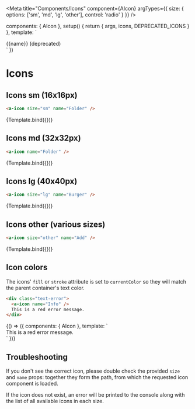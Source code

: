 
<Meta
  title="Components/Icons"
  component={AIcon}
  argTypes={{
    size: {
      options: ['sm', 'md', 'lg', 'other'],
      control: 'radio'
    }
  }}
/>

  components: { AIcon },
  setup() {
    return { args, icons, DEPRECATED_ICONS }
  },
  template: `
  <div class="grid grid-cols-5">
    <div class="m-4 flex items-center text-navy w-max" v-for="(icon, name) in icons.${args.size}">
      <a-icon :size="args.size" :name="name" />
      <span class="ml-3 body-md">{{name}}</span>
      <span v-if="DEPRECATED_ICONS[args.size].includes(name)" class="text-error body-xs-600 mx-1">(deprecated)</span>
    </div>
  </div>
  `
})

# Icons

<ArgsTable of={AIcon} />

## Icons sm (16x16px)

```html
<a-icon size="sm" name="Folder" />
```

<Canvas>
  <Story name="small" args={{ size: 'sm' }}>
    {Template.bind({})}
  </Story>
</Canvas>

## Icons md (32x32px)

```html
<a-icon name="Folder" />
```

<Canvas>
  <Story name="medium" args={{ size: 'md' }}>
    {Template.bind({})}
  </Story>
</Canvas>

## Icons lg (40x40px)

```html
<a-icon size="lg" name="Burger" />
```

<Canvas>
  <Story name="large" args={{ size: 'lg' }}>
    {Template.bind({})}
  </Story>
</Canvas>

## Icons other (various sizes)

```html
<a-icon size="other" name="Add" />
```

<Canvas>
  <Story name="other" args={{ size: 'other' }}>
    {Template.bind({})}
  </Story>
</Canvas>

## Icon colors

The icons' `fill` or `stroke` attribute is set to `currentColor` so they will match the parent container's text color.

```html
<div class="text-error">
  <a-icon name="Info" />
  This is a red error message.
</div>
```

<Canvas>
  <Story name="change color">
    {() => ({
      components: { AIcon },
      template: `<div class="flex items-center text-error"><a-icon size="other" name="warning"/>This is a red error message.</div>`
    })}
  </Story>
</Canvas>

## Troubleshooting

If you don't see the correct icon, please double check the provided `size` and `name` props:
together they form the path, from which the requested icon component is loaded.

If the icon does not exist, an error will be printed to the console
along with the list of all available icons in each size.
